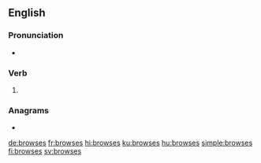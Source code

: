 ==English==

===Pronunciation===
* {{IPA|/ˈbɹaʊzɪz/|lang=en}}

===Verb===
{{head|en|verb form}}

# {{en-third-person singular of|browse}}

===Anagrams===
* {{l|en|bowsers}}

[[de:browses]]
[[fr:browses]]
[[hi:browses]]
[[ku:browses]]
[[hu:browses]]
[[simple:browses]]
[[fi:browses]]
[[sv:browses]]